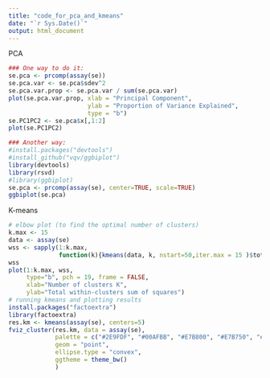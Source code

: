 ```yaml
---
title: "code_for_pca_and_kmeans"
date: "`r Sys.Date()`"
output: html_document
---
```


PCA
```r
### One way to do it:
se.pca <- prcomp(assay(se))
se.pca.var <- se.pca$sdev^2
se.pca.var.prop <- se.pca.var / sum(se.pca.var)
plot(se.pca.var.prop, xlab = "Principal Component",
                      ylab = "Proportion of Variance Explained",
                      type = "b")
se.PC1PC2 <- se.pca$x[,1:2]
plot(se.PC1PC2)

### Another way:
#install.packages("devtools")
#install_github("vqv/ggbiplot")
library(devtools)
library(rsvd)
#library(ggbiplot)
se.pca <- prcomp(assay(se), center=TRUE, scale=TRUE)
ggbiplot(se.pca)
```

K-means
``` r
# elbow plot (to find the optimal number of clusters)
k.max <- 15
data <- assay(se)
wss <- sapply(1:k.max, 
              function(k){kmeans(data, k, nstart=50,iter.max = 15 )$tot.withinss})
wss
plot(1:k.max, wss,
     type="b", pch = 19, frame = FALSE, 
     xlab="Number of clusters K",
     ylab="Total within-clusters sum of squares")
# running kmeans and plotting results
install.packages("factoextra")
library(factoextra)
res.km <- kmeans(assay(se), centers=5)
fviz_cluster(res.km, data = assay(se),
             palette = c("#2E9FDF", "#00AFBB", "#E7B800", "#E7B750", "#E7B700"), 
             geom = "point",
             ellipse.type = "convex", 
             ggtheme = theme_bw()
             )
```